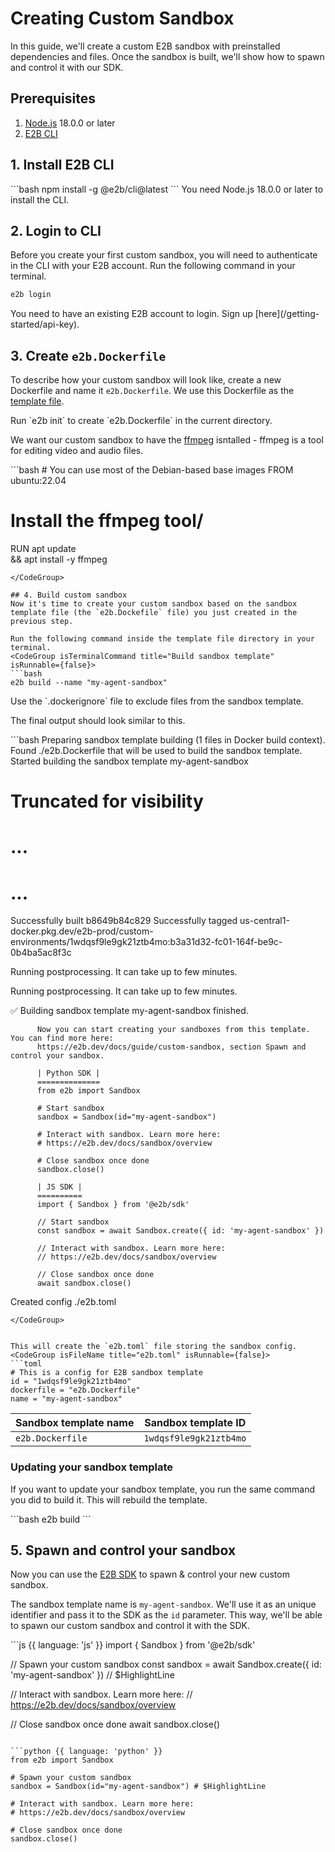 
# Creating Custom Sandbox

In this guide, we'll create a custom E2B sandbox with preinstalled dependencies and files.
Once the sandbox is built, we'll show how to spawn and control it with our SDK.

## Prerequisites
1. [Node.js](https://nodejs.org/) 18.0.0 or later
1. [E2B CLI](https://www.npmjs.com/package/@e2b/cli)

## 1. Install E2B CLI

<CodeGroup isTerminalCommand title="Install CLI" isRunnable={false}>
```bash
npm install -g @e2b/cli@latest
```
</CodeGroup>

<Note>
You need Node.js 18.0.0 or later to install the CLI.
</Note>

## 2. Login to CLI
Before you create your first custom sandbox, you will need to authenticate in the CLI with your E2B account.
Run the following command in your terminal.
<CodeGroup isTerminalCommand title="Login to CLI" isRunnable={false}>
```bash
e2b login
```
</CodeGroup>

<Note>
You need to have an existing E2B account to login. Sign up [here](/getting-started/api-key).
</Note>

## 3. Create `e2b.Dockerfile`
To describe how your custom sandbox will look like, create a new Dockerfile and name it `e2b.Dockerfile`.
We use this Dockerfile as the [template file](/sandbox/templates/template-file).

<Note>
Run `e2b init` to create `e2b.Dockerfile` in the current directory.
</Note>

We want our custom sandbox to have the [ffmpeg](https://www.ffmpeg.org/) isntalled - ffmpeg is a tool for editing video and audio files.

<CodeGroup isFileName title="e2b.Dockerfile" isRunnable={false}>
```bash
# You can use most of the Debian-based base images
FROM ubuntu:22.04

# Install the ffmpeg tool/
RUN apt update \
    && apt install -y ffmpeg
```
</CodeGroup>

## 4. Build custom sandbox
Now it's time to create your custom sandbox based on the sandbox template file (the `e2b.Dockefile` file) you just created in the previous step.

Run the following command inside the template file directory in your terminal.
<CodeGroup isTerminalCommand title="Build sandbox template" isRunnable={false}>
```bash
e2b build --name "my-agent-sandbox"
```
</CodeGroup>

<Note>
Use the `.dockerignore` file to exclude files from the sandbox template.
</Note>

The final output should look similar to this.

<CodeGroup title="Build output" isRunnable={false}>
```bash
Preparing sandbox template building (1 files in Docker build context).
Found ./e2b.Dockerfile that will be used to build the sandbox template.
Started building the sandbox template my-agent-sandbox

# Truncated for visibility
# ...
# ...

Successfully built b8649b84c829
Successfully tagged us-central1-docker.pkg.dev/e2b-prod/custom-environments/1wdqsf9le9gk21ztb4mo:b3a31d32-fc01-164f-be9c-0b4ba5ac8f3c

Running postprocessing. It can take up to few minutes.

Running postprocessing. It can take up to few minutes.

✅ Building sandbox template my-agent-sandbox finished.

          Now you can start creating your sandboxes from this template. You can find more here:
          https://e2b.dev/docs/guide/custom-sandbox, section Spawn and control your sandbox.

          | Python SDK |
          ==============
          from e2b import Sandbox

          # Start sandbox
          sandbox = Sandbox(id="my-agent-sandbox")

          # Interact with sandbox. Learn more here:
          # https://e2b.dev/docs/sandbox/overview

          # Close sandbox once done
          sandbox.close()

          | JS SDK |
          ==========
          import { Sandbox } from '@e2b/sdk'

          // Start sandbox
          const sandbox = await Sandbox.create({ id: 'my-agent-sandbox' })

          // Interact with sandbox. Learn more here:
          // https://e2b.dev/docs/sandbox/overview

          // Close sandbox once done
          await sandbox.close()

Created config ./e2b.toml
```
</CodeGroup>


This will create the `e2b.toml` file storing the sandbox config.
<CodeGroup isFileName title="e2b.toml" isRunnable={false}>
```toml
# This is a config for E2B sandbox template
id = "1wdqsf9le9gk21ztb4mo"
dockerfile = "e2b.Dockerfile"
name = "my-agent-sandbox"
```
</CodeGroup>

| Sandbox template name | Sandbox template ID |
---|---|
|`e2b.Dockerfile`|`1wdqsf9le9gk21ztb4mo`|

### Updating your sandbox template
If you want to update your sandbox template, you run the same command you did to build it.
This will rebuild the template.

<CodeGroup isTerminalCommand title="Update sandbox template" isRunnable={false}>
```bash
e2b build
```
</CodeGroup>

## 5. Spawn and control your sandbox

Now you can use the [E2B SDK](/getting-started/installation) to spawn & control your new custom sandbox.

The sandbox template name is `my-agent-sandbox`. We'll use it as an unique identifier and pass it to the SDK as the `id` parameter.
This way, we'll be able to spawn our custom sandbox and control it with the SDK.

<CodeGroup title="Spawn & control your custom sandbox" isRunnable={true}>
```js {{ language: 'js' }}
import { Sandbox } from '@e2b/sdk'

// Spawn your custom sandbox
const sandbox = await Sandbox.create({ id: 'my-agent-sandbox' }) // $HighlightLine

// Interact with sandbox. Learn more here:
// https://e2b.dev/docs/sandbox/overview

// Close sandbox once done
await sandbox.close()
```

```python {{ language: 'python' }}
from e2b import Sandbox

# Spawn your custom sandbox
sandbox = Sandbox(id="my-agent-sandbox") # $HighlightLine

# Interact with sandbox. Learn more here:
# https://e2b.dev/docs/sandbox/overview

# Close sandbox once done
sandbox.close()
```
</CodeGroup>
